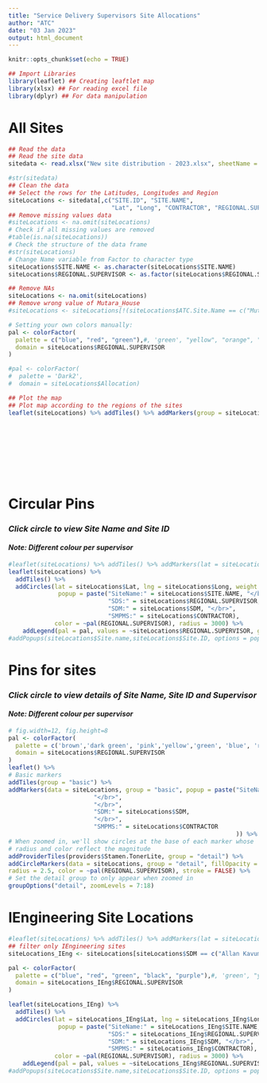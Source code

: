 ```yaml
---
title: "Service Delivery Supervisors Site Allocations"
author: "ATC"
date: "03 Jan 2023"
output: html_document
---
```


```r
knitr::opts_chunk$set(echo = TRUE)
```


```r
## Import Libraries
library(leaflet) ## Creating leaftlet map
library(xlsx) ## For reading excel file
library(dplyr) ## For data manipulation
```


# All Sites
   

```r
## Read the data
## Read the site data
sitedata <- read.xlsx("New site distribution - 2023.xlsx", sheetName = "Sheet1")

#str(sitedata)
## Clean the data
## Select the rows for the Latitudes, Longitudes and Region
siteLocations <- sitedata[,c("SITE.ID", "SITE.NAME", 
                             "Lat", "Long", "CONTRACTOR", "REGIONAL.SUPERVISOR", "SDM")]
## Remove missing values data
#siteLocations <- na.omit(siteLocations)
# Check if all missing values are removed
#table(is.na(siteLocations))
# Check the structure of the data frame
#str(siteLocations)
# Change Name variable from Factor to character type
siteLocations$SITE.NAME <- as.character(siteLocations$SITE.NAME)
siteLocations$REGIONAL.SUPERVISOR <- as.factor(siteLocations$REGIONAL.SUPERVISOR)

## Remove NAs
siteLocations <- na.omit(siteLocations)
## Remove wrong value of Mutara_House
#siteLocations <- siteLocations[!(siteLocations$ATC.Site.Name == c("Mutara_House")),]

# Setting your own colors manually:
pal <- colorFactor(
  palette = c("blue", "red", "green"),#, 'green', "yellow", "orange", "black", "purple", "pink", "brown", "grey"),
  domain = siteLocations$REGIONAL.SUPERVISOR
)

#pal <- colorFactor(
#  palette = 'Dark2',
#  domain = siteLocations$Allocation)

## Plot the map
## Plot map according to the regions of the sites
leaflet(siteLocations) %>% addTiles() %>% addMarkers(group = siteLocations$REGIONAL.SUPERVISOR, lat = siteLocations$Lat, lng = siteLocations$Long, popup = paste("SiteName:" = siteLocations$SITE.NAME, "</br>",
                                                                                                                              "SiteID:" = siteLocations$SITE.ID,
                                                                                                                              "</br>",
                                                                                                                              "SDS: " = siteLocations$REGIONAL.SUPERVISOR,
                                                                                                                              "</br>",
                                                                                                                              "SDM:" = siteLocations$SDM,
                                                                                                                              "</br>",
                                                                                                                              "SMPMS:" = siteLocations$CONTRACTOR
                                                                                                                              ), clusterOptions = markerClusterOptions())

```

# Circular Pins  

### *Click circle to view Site Name and Site ID*
#### *Note: Different colour per supervisor*  

```r
#leaflet(siteLocations) %>% addTiles() %>% addMarkers(lat = siteLocations$Latitude, lng = siteLocations$Longitude) %>% addPopups(siteLocations$Site.name,siteLocations$Site.ID, options = popupOptions(closeButton = FALSE))
leaflet(siteLocations) %>%
  addTiles() %>%
  addCircles(lat = siteLocations$Lat, lng = siteLocations$Long, weight = 1, 
              popup = paste("SiteName:" = siteLocations$SITE.NAME, "</br>",                                                      "SiteID:" = siteLocations$SITE.ID, "</br>", 
                            "SDS:" = siteLocations$REGIONAL.SUPERVISOR, "</br>",
                            "SDM:" = siteLocations$SDM, "</br>",
                            "SMPMS:" = siteLocations$CONTRACTOR), 
             color = ~pal(REGIONAL.SUPERVISOR), radius = 3000) %>%
    addLegend(pal = pal, values = ~siteLocations$REGIONAL.SUPERVISOR, group = "circles", position = "bottomright")
#addPopups(siteLocations$Site.name,siteLocations$Site.ID, options = popupOptions(closeButton = FALSE))
```


# Pins for sites  

### *Click circle to view details of Site Name, Site ID and Supervisor*  
#### *Note: Different colour per supervisor*  
```r
# fig.width=12, fig.height=8
pal <- colorFactor(
  palette = c('brown','dark green', 'pink','yellow','green', 'blue', 'red'),#, 'green', "yellow", "orange", "black", "purple", "pink", "brown", "grey"),
  domain = siteLocations$REGIONAL.SUPERVISOR
)
leaflet() %>%
# Basic markers
addTiles(group = "basic") %>%
addMarkers(data = siteLocations, group = "basic", popup = paste("SiteName:" = siteLocations$SITE.NAME, "</br>",                                                                                        "SiteID:" = siteLocations$SITE.ID,
                        "</br>",                                                                                        "Supervisor:" = siteLocations$REGIONAL.SUPERVISOR,
                        "</br>",
                        "SDM:" = siteLocations$SDM,
                        "</br>",
                        "SMPMS:" = siteLocations$CONTRACTOR
                                                                )) %>%
# When zoomed in, we'll show circles at the base of each marker whose
# radius and color reflect the magnitude
addProviderTiles(providers$Stamen.TonerLite, group = "detail") %>%
addCircleMarkers(data = siteLocations, group = "detail", fillOpacity = 0.5,
radius = 2.5, color = ~pal(REGIONAL.SUPERVISOR), stroke = FALSE) %>%
# Set the detail group to only appear when zoomed in
groupOptions("detail", zoomLevels = 7:18)
```

# IEngineering Site Locations
```r
#leaflet(siteLocations) %>% addTiles() %>% addMarkers(lat = siteLocations$Latitude, lng = siteLocations$Longitude) %>% addPopups(siteLocations$Site.name,siteLocations$Site.ID, options = popupOptions(closeButton = FALSE))
## filter only IEngineering sites
siteLocations_IEng <- siteLocations[siteLocations$SDM == c("Allan Kavuma"),]

pal <- colorFactor(
  palette = c("blue", "red", "green", "black", "purple"),#, 'green', "yellow", "orange", "black", "purple", "pink", "brown", "grey"),
  domain = siteLocations_IEng$REGIONAL.SUPERVISOR
)

leaflet(siteLocations_IEng) %>%
  addTiles() %>%
  addCircles(lat = siteLocations_IEng$Lat, lng = siteLocations_IEng$Long, weight = 1, 
              popup = paste("SiteName:" = siteLocations_IEng$SITE.NAME, "</br>",                                                      "SiteID:" = siteLocations_IEng$SITE.ID, "</br>", 
                            "SDS:" = siteLocations_IEng$REGIONAL.SUPERVISOR, "</br>",
                            "SDM:" = siteLocations_IEng$SDM, "</br>",
                            "SMPMS:" = siteLocations_IEng$CONTRACTOR), 
             color = ~pal(REGIONAL.SUPERVISOR), radius = 3000) %>%
    addLegend(pal = pal, values = ~siteLocations_IEng$REGIONAL.SUPERVISOR, group = "circles", position = "bottomright")
#addPopups(siteLocations$Site.name,siteLocations$Site.ID, options = popupOptions(closeButton = FALSE))
```
